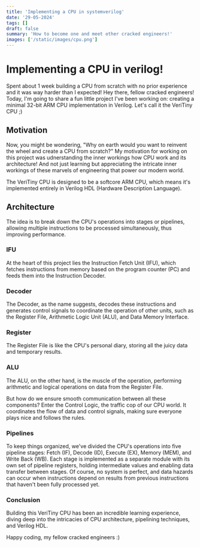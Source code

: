 ```yaml
---
title: 'Implementing a CPU in systemverilog'
date: '29-05-2024'
tags: []
draft: false
summary: 'How to become one and meet other cracked engineers!'
images: ['/static/images/cpu.png']
---
```


# Implementing a CPU in verilog!

Spent about 1 week building a CPU from scratch with no prior experience and it was way harder than I expected!
Hey there, fellow cracked engineers! Today, I'm going to share a fun little project I've been working on: creating a minimal 32-bit ARM CPU implementation in Verilog.
Let's call it the VeriTiny CPU ;)

## Motivation

Now, you might be wondering, "Why on earth would you want to reinvent the wheel and create a CPU from scratch?"
My motivation for working on this project was udnerstanding the inner workings how CPU work and its architecture!
And not just learning but appreciating the intricate inner workings of these marvels of engineering that power our modern world.

The VeriTiny CPU is designed to be a softcore ARM CPU, which means it's implemented entirely in Verilog HDL (Hardware Description Language).

## Architecture

The idea is to break down the CPU's operations into stages or pipelines, allowing multiple instructions to be processed simultaneously, thus improving performance.

### IFU

At the heart of this project lies the Instruction Fetch Unit (IFU), which fetches instructions from memory based on the program counter (PC) and feeds them into the Instruction Decoder.

### Decoder

The Decoder, as the name suggests, decodes these instructions and generates control signals to coordinate the operation of other units, such as the Register File, Arithmetic Logic Unit (ALU), and Data Memory Interface.

### Register

The Register File is like the CPU's personal diary, storing all the juicy data and temporary results.

### ALU

The ALU, on the other hand, is the muscle of the operation, performing arithmetic and logical operations on data from the Register File.

But how do we ensure smooth communication between all these components? Enter the Control Logic, the traffic cop of our CPU world. It coordinates the flow of data and control signals, making sure everyone plays nice and follows the rules.

### Pipelines

To keep things organized, we've divided the CPU's operations into five pipeline stages: Fetch (IF), Decode (ID), Execute (EX), Memory (MEM), and Write Back (WB). Each stage is implemented as a separate module with its own set of pipeline registers, holding intermediate values and enabling data transfer between stages.
Of course, no system is perfect, and data hazards can occur when instructions depend on results from previous instructions that haven't been fully processed yet.

### Conclusion

Building this VeriTiny CPU has been an incredible learning experience, diving deep into the intricacies of CPU architecture, pipelining techniques, and Verilog HDL.

Happy coding, my fellow cracked engineers :)
